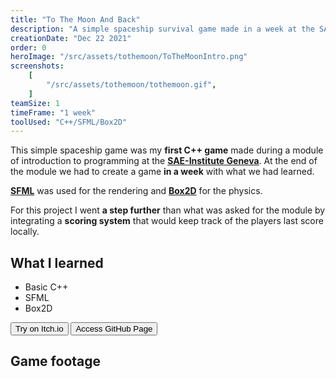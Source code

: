 ```yaml
---
title: "To The Moon And Back"
description: "A simple spaceship survival game made in a week at the SAE-Institute during my first year"
creationDate: "Dec 22 2021"
order: 0
heroImage: "/src/assets/tothemoon/ToTheMoonIntro.png"
screenshots:
    [
        "/src/assets/tothemoon/tothemoon.gif",
    ]
teamSize: 1
timeFrame: "1 week"
toolUsed: "C++/SFML/Box2D"
---
```



This simple spaceship game was my **first C++ game** made during a module of introduction to programming at the [**SAE-Institute Geneva**](https://www.sae.edu/ch-ge/).
At the end of the module we had to create a game **in a week** with what we had learned.  

**[SFML](https://www.sfml-dev.org/)** was used for the rendering and **[Box2D](https://box2d.org/)** for the physics.

For this project I went **a step further** than what was asked for the module by 
integrating a **scoring system** that would keep track of the players last score locally.

## What I learned
<ul class="list-disc mx-6">
<li>Basic C++</li>
<li>SFML</li>
<li>Box2D</li>
</ul>


<div class="flex">
	<Button href="https://sstyles.itch.io/tothemoonandback">
		Try on Itch.io
	</Button>
	<Button href="https://github.com/SStyles93/SAE921-GPR4100-CPlusPlus-Class-Box2D">Access GitHub Page</Button>
</div>

## Game footage


<ScreenshotList screenshots={frontmatter.screenshots} imageClasses="w-full" />